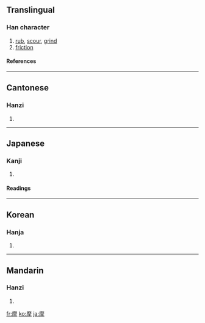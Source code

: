 ==Translingual==
===Han character===
{{Han char|rn=64|rad=手|as=11|sn=14|four=0025<sub>2</sub>|canj=戈金手 (ICQ), 戈木手 (IDQ)}}
# [[rub]], [[scour]], [[grind]]
# [[friction]]
====References====
{{Han ref|kx=0450.280|dkj=12613|dj=0801.100|hdz=31940.070|uh=6469|ud=25705|bh=BCAF|bd=48303}}

----
==Cantonese==
===Hanzi===
{{yue-hanzi|jyut=|y=mo1}}
# {{defn|Cantonese}}

----
==Japanese==
===Kanji===
{{ja-kanji|grade=c|rs=手11}}
# {{defn|Japanese}} 
====Readings====
{{ja-readings|on=[[ま]] (ma)|kun=[[する]] (suru)}}

----
==Korean==
===Hanja===
{{ko-hanja|hangeul=마|eumhun=|rv=ma|mr=ma|y=ma}}
# {{defn|Korean}}

----
==Mandarin==
===Hanzi===
{{cmn-hanzi|pin=[[mó]] ([[mo2]])|wg=mo<sup>2</sup>}}
# {{defn|Mandarin}}

[[fr:摩]]
[[ko:摩]]
[[ja:摩]]